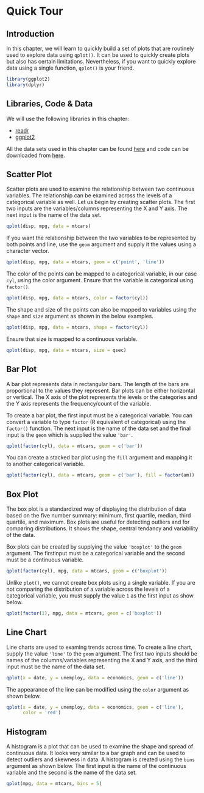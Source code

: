 # Quick Tour {#ggplot2-quicktour}

## Introduction

In this chapter, we will learn to quickly build a set 
of plots that are routinely used to explore data using `qplot()`. It can be 
used to quickly create plots but also has certain limitations. Nevertheless, if 
you want to quickly explore data using a single function, `qplot()` is your friend.

```r
library(ggplot2)
library(dplyr)
```

## Libraries, Code & Data

We will use the following libraries in this chapter:

- [readr](http://readr.tidyverse.org/)
- [ggplot2](http://ggplot2.tidyverse.org/)

All the data sets used in this chapter can be found [here](https://github.com/rsquaredacademy/datasets) 
and code can be downloaded from [here](https://gist.github.com/rsquaredacademy/3b25fa07c60d44d561819d2c6ab77978).

## Scatter Plot

Scatter plots are used to examine the relationship between two continuous 
variables. The relationship can be examined across the levels of a categorical 
variable as well. Let us begin by creating scatter plots. The first two inputs 
are the variables/columns representing the X and Y axis. The next input is the 
name of the data set.

```r
qplot(disp, mpg, data = mtcars)
```

If you want the relationship between the two variables to be represented by 
both points and line, use the `geom` argument and supply it the values using a 
character vector.

```r
qplot(disp, mpg, data = mtcars, geom = c('point', 'line'))
```

The color of the points can be mapped to a categorical variable, in our case 
`cyl`, using the color argument. Ensure that the variable is categorical using 
`factor()`.

```r
qplot(disp, mpg, data = mtcars, color = factor(cyl))
```

The shape and size of the points can also be mapped to variables using the 
`shape` and `size` argument as shown in the below examples.

```r
qplot(disp, mpg, data = mtcars, shape = factor(cyl))
```

Ensure that size is mapped to a continuous variable. 

```r
qplot(disp, mpg, data = mtcars, size = qsec)
```

## Bar Plot

A bar plot represents data in rectangular bars. The length of the bars are 
proportional to the values they represent. Bar plots can be either horizontal 
or vertical. The X axis of the plot represents the levels or the categories and 
the Y axis represents the frequency/count of the variable. 

To create a bar plot, the first input must be a categorical variable. You can 
convert a variable to type `factor` (R equivalent of categorical) using the 
`factor()` function. The next input is the name of the data set and the final 
input is the `geom` which is supplied the value `'bar'`.

```r
qplot(factor(cyl), data = mtcars, geom = c('bar'))
```
You can create a stacked bar plot using the `fill` argument and mapping it to 
another categorical variable.

```r
qplot(factor(cyl), data = mtcars, geom = c('bar'), fill = factor(am))
```

## Box Plot

The box plot is a standardized way of displaying the distribution of data 
based on the five number summary: minimum, first quartile, median, third 
quartile, and maximum. Box plots are useful for detecting outliers and for 
comparing distributions. It shows the shape, central tendancy and variability 
of the data.

Box plots can be created by supplying the value `'boxplot'` to the `geom` 
argument. The firstinput must be a categorical variable and the second must be 
a continuous variable. 

```r
qplot(factor(cyl), mpg, data = mtcars, geom = c('boxplot'))
```

Unlike `plot()`, we cannot create box plots using a single variable. If you are 
not comparing the distribution of a variable across the levels of a categorical 
variable, you must supply the value `1` as the first input as show below.

```r
qplot(factor(1), mpg, data = mtcars, geom = c('boxplot'))
```

## Line Chart

Line charts are used to examing trends across time. To create a line chart, 
supply the value `'line'` to the `geom` argument. The first two inputs should 
be names of the columns/variables representing the X and Y axis, and the third 
input must be the name of the data set.

```r
qplot(x = date, y = unemploy, data = economics, geom = c('line'))
```

The appearance of the line can be modified using the `color` argument as shown below.

```r
qplot(x = date, y = unemploy, data = economics, geom = c('line'),
      color = 'red')
```

## Histogram

A histogram is a plot that can be used to examine the shape and spread of 
continuous data. It looks very similar to a bar graph and can be used to detect 
outliers and skewness in data. A histogram is created using the `bins` argument 
as shown below. The first input is the name of the continuous variable and the 
second is the name of the data set.

```r
qplot(mpg, data = mtcars, bins = 5)
```